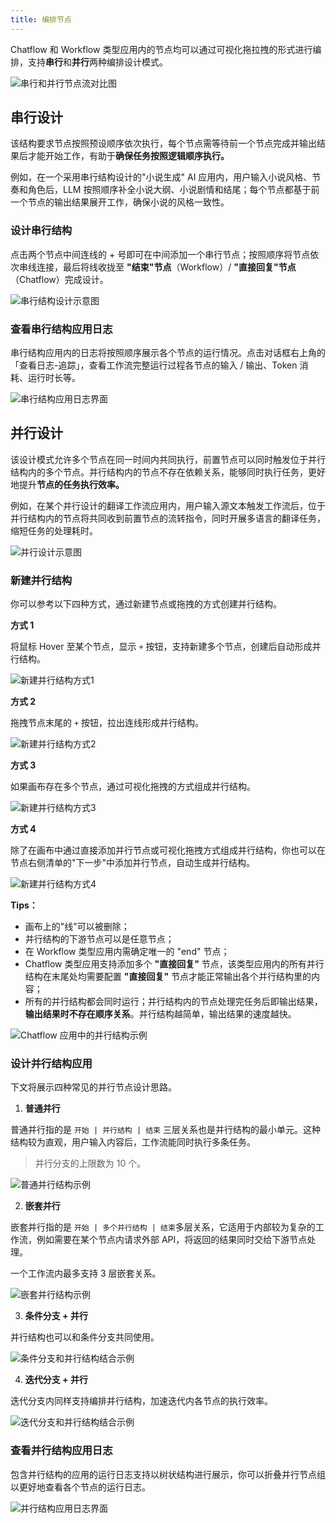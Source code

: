 ```yaml
---
title: 编排节点
---
```


Chatflow 和 Workflow 类型应用内的节点均可以通过可视化拖拉拽的形式进行编排，支持**串行**和**并行**两种编排设计模式。

<Frame caption="上图为串行节点流、下图为并行节点流">
  <img src="https://assets-docs.dify.ai/dify-enterprise-mintlify/zh_CN/guides/workflow/3a087683b42b421d73bf4f4ed224df9c.png" alt="串行和并行节点流对比图" />
</Frame>

## 串行设计

该结构要求节点按照预设顺序依次执行，每个节点需等待前一个节点完成并输出结果后才能开始工作，有助于**确保任务按照逻辑顺序执行。**

例如，在一个采用串行结构设计的"小说生成" AI 应用内，用户输入小说风格、节奏和角色后，LLM 按照顺序补全小说大纲、小说剧情和结尾；每个节点都基于前一个节点的输出结果展开工作，确保小说的风格一致性。

### 设计串行结构

点击两个节点中间连线的 + 号即可在中间添加一个串行节点；按照顺序将节点依次串线连接，最后将线收拢至 **"结束"节点**（Workflow）/ **"直接回复"节点**（Chatflow）完成设计。

<Frame caption="串行结构">
  <img src="https://assets-docs.dify.ai/dify-enterprise-mintlify/zh_CN/guides/workflow/4fbde8db25205e6532550e4da688a839.png" alt="串行结构设计示意图" />
</Frame>

### 查看串行结构应用日志

串行结构应用内的日志将按照顺序展示各个节点的运行情况。点击对话框右上角的 「查看日志-追踪」，查看工作流完整运行过程各节点的输入 / 输出、Token 消耗、运行时长等。

<Frame caption="串行结构应用日志">
  <img src="https://assets-docs.dify.ai/dify-enterprise-mintlify/zh_CN/guides/workflow/46478beb414087e7ce030017d8cb1fbe.png" alt="串行结构应用日志界面" />
</Frame>

## 并行设计

该设计模式允许多个节点在同一时间内共同执行，前置节点可以同时触发位于并行结构内的多个节点。并行结构内的节点不存在依赖关系，能够同时执行任务，更好地提升**节点的任务执行效率。**

例如，在某个并行设计的翻译工作流应用内，用户输入源文本触发工作流后，位于并行结构内的节点将共同收到前置节点的流转指令，同时开展多语言的翻译任务，缩短任务的处理耗时。

<Frame caption="并行设计">
  <img src="https://assets-docs.dify.ai/dify-enterprise-mintlify/zh_CN/guides/workflow/2cd6bb97c75cc3bdaa4a95dd35e637b9.png" alt="并行设计示意图" />
</Frame>

### 新建并行结构

你可以参考以下四种方式，通过新建节点或拖拽的方式创建并行结构。

**方式 1**

将鼠标 Hover 至某个节点，显示 `+` 按钮，支持新建多个节点，创建后自动形成并行结构。

<Frame caption="Type 01">
  <img src="https://assets-docs.dify.ai/dify-enterprise-mintlify/zh_CN/guides/workflow/7ec551351c6483ce8fcd93d4d4c6991f.png" alt="新建并行结构方式1" />
</Frame>

**方式 2**

拖拽节点末尾的 `+` 按钮，拉出连线形成并行结构。

<Frame caption="Type 02">
  <img src="https://assets-docs.dify.ai/dify-enterprise-mintlify/zh_CN/guides/workflow/18009cb97167f3efe3e51829b6cec159.png" alt="新建并行结构方式2" />
</Frame>

**方式 3**

如果画布存在多个节点，通过可视化拖拽的方式组成并行结构。

<Frame caption="Type 03">
  <img src="https://assets-docs.dify.ai/dify-enterprise-mintlify/zh_CN/guides/workflow/ff447ce4bc20f6b51b3497887ad10cf3.png" alt="新建并行结构方式3" />
</Frame>

**方式 4**

除了在画布中通过直接添加并行节点或可视化拖拽方式组成并行结构，你也可以在节点右侧清单的"下一步"中添加并行节点，自动生成并行结构。

<Frame caption="Type 04">
  <img src="https://assets-docs.dify.ai/dify-enterprise-mintlify/zh_CN/guides/workflow/e799c7692999cf2b3659777e43e2c85d.png" alt="新建并行结构方式4" />
</Frame>

**Tips：**

* 画布上的"线"可以被删除；
* 并行结构的下游节点可以是任意节点；
* 在 Workflow 类型应用内需确定唯一的 "end" 节点；
* Chatflow 类型应用支持添加多个 **"直接回复"** 节点，该类型应用内的所有并行结构在末尾处均需要配置 **"直接回复"** 节点才能正常输出各个并行结构里的内容；
* 所有的并行结构都会同时运行；并行结构内的节点处理完任务后即输出结果，**输出结果时不存在顺序关系**。并行结构越简单，输出结果的速度越快。

<Frame caption="Chatflow 应用中的并行结构">
  <img src="https://assets-docs.dify.ai/dify-enterprise-mintlify/zh_CN/guides/workflow/b1744a307c6da7f43cf7f5abb0c2c161.png" alt="Chatflow 应用中的并行结构示例" />
</Frame>

### 设计并行结构应用

下文将展示四种常见的并行节点设计思路。

1. **普通并行**

普通并行指的是 `开始 | 并行结构 | 结束` 三层关系也是并行结构的最小单元。这种结构较为直观，用户输入内容后，工作流能同时执行多条任务。

> 并行分支的上限数为 10 个。

<Frame caption="普通并行">
  <img src="https://assets-docs.dify.ai/dify-enterprise-mintlify/zh_CN/guides/workflow/799ea5b376f0392fbc16ade2740fffa8.png" alt="普通并行结构示例" />
</Frame>

2. **嵌套并行**

嵌套并行指的是 `开始 | 多个并行结构 | 结束`多层关系，它适用于内部较为复杂的工作流，例如需要在某个节点内请求外部 API，将返回的结果同时交给下游节点处理。

一个工作流内最多支持 3 层嵌套关系。

<Frame caption="嵌套并行：2 层嵌套关系">
  <img src="https://assets-docs.dify.ai/dify-enterprise-mintlify/zh_CN/guides/workflow/c15a7deb3fc119dfa6e4d91f1dd9c9f2.png" alt="嵌套并行结构示例" />
</Frame>

3. **条件分支 + 并行**

并行结构也可以和条件分支共同使用。

<Frame caption="条件分支 + 并行">
  <img src="https://assets-docs.dify.ai/dify-enterprise-mintlify/zh_CN/guides/workflow/3a5e12d185efd55f2b84a09da0a61434.png" alt="条件分支和并行结构结合示例" />
</Frame>

4. **迭代分支 + 并行**

迭代分支内同样支持编排并行结构，加速迭代内各节点的执行效率。

<Frame caption="迭代分支+并行">
  <img src="https://assets-docs.dify.ai/dify-enterprise-mintlify/zh_CN/guides/workflow/5f659f26df129bbeac87e788b62e4f02.png" alt="迭代分支和并行结构结合示例" />
</Frame>

### 查看并行结构应用日志

包含并行结构的应用的运行日志支持以树状结构进行展示，你可以折叠并行节点组以更好地查看各个节点的运行日志。

<Frame caption="并行结构" width="315">
  <img src="https://assets-docs.dify.ai/dify-enterprise-mintlify/zh_CN/guides/workflow/ad6acb838b58d2e0c8f99669b24aa20d.png" alt="并行结构应用日志界面" />
</Frame>